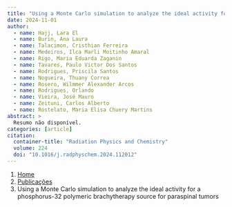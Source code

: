 ```yaml
---
title: "Using a Monte Carlo simulation to analyze the ideal activity for a phosphorus-32 polymeric brachytherapy source for paraspinal tumors"
date: 2024-11-01
author:
  - name: Hajj, Lara El
  - name: Burin, Ana Laura
  - name: Talacimon, Cristhian Ferreira
  - name: Medeiros, Ilca Marli Moitinho Amaral
  - name: Rigo, Maria Eduarda Zaganin
  - name: Tavares, Paulo Victor Dos Santos
  - name: Rodrigues, Priscila Santos
  - name: Nogueira, Thuany Correa
  - name: Rosero, Wilmmer Alexander Arcos
  - name: Rodrigues, Orlando
  - name: Vieira, José Mauro
  - name: Zeituni, Carlos Alberto
  - name: Rostelato, Maria Elisa Chuery Martins
abstract: > 
  Resumo não disponível.
categories: [article]
citation: 
  container-title: "Radiation Physics and Chemistry"
  volume: 224
  doi: "10.1016/j.radphyschem.2024.112012"
---
```


```{=html}
<nav aria-label="breadcrumb">
  <ol class="breadcrumb">
    <li class="breadcrumb-item"><a href="../../index.html">Home</a></li>
    <li class="breadcrumb-item"><a href="../index.html">Publicações</a></li>
    <li class="breadcrumb-item active" aria-current="page">Using a Monte Carlo simulation to analyze the ideal activity for a phosphorus-32 polymeric brachytherapy source for paraspinal tumors</li>
  </ol>
</nav>
```

